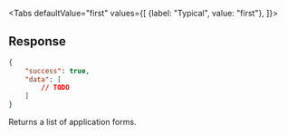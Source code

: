<Tabs
    defaultValue="first"
    values={[
        {label: "Typical", value: "first"},
    ]}>
<TabItem value="first">

## Response

```json
{
    "success": true,
    "data": [
        // TODO
    ]
}
```

Returns a list of application forms.

</TabItem>
</Tabs>
